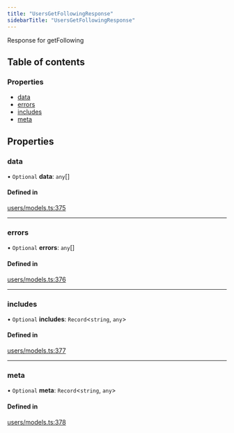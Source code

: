 ```yaml
---
title: "UsersGetFollowingResponse"
sidebarTitle: "UsersGetFollowingResponse"
---
```


Response for getFollowing

## Table of contents

### Properties

- [data](/xdks/typescript/reference/interfaces/UsersGetFollowingResponse#data)
- [errors](/xdks/typescript/reference/interfaces/UsersGetFollowingResponse#errors)
- [includes](/xdks/typescript/reference/interfaces/UsersGetFollowingResponse#includes)
- [meta](/xdks/typescript/reference/interfaces/UsersGetFollowingResponse#meta)

## Properties

### data

• `Optional` **data**: `any`[]

#### Defined in

[users/models.ts:375](https://github.com/xdevplatform/xdk/blob/298ca9350d035e40e7c8ee0753c50052819a41e2/xdk/typescript/src/users/models.ts#L375)

___

### errors

• `Optional` **errors**: `any`[]

#### Defined in

[users/models.ts:376](https://github.com/xdevplatform/xdk/blob/298ca9350d035e40e7c8ee0753c50052819a41e2/xdk/typescript/src/users/models.ts#L376)

___

### includes

• `Optional` **includes**: `Record`\<`string`, `any`\>

#### Defined in

[users/models.ts:377](https://github.com/xdevplatform/xdk/blob/298ca9350d035e40e7c8ee0753c50052819a41e2/xdk/typescript/src/users/models.ts#L377)

___

### meta

• `Optional` **meta**: `Record`\<`string`, `any`\>

#### Defined in

[users/models.ts:378](https://github.com/xdevplatform/xdk/blob/298ca9350d035e40e7c8ee0753c50052819a41e2/xdk/typescript/src/users/models.ts#L378)
